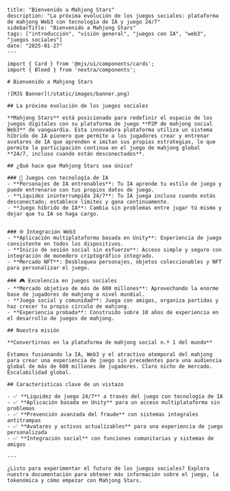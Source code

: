 ```mdx
title: "Bienvenido a Mahjong Stars"
description: "La próxima evolución de los juegos sociales: plataforma de mahjong Web3 con tecnología de IA y juego 24/7"
sidebarTitle: "Bienvenido a Mahjong Stars"
tags: ["introducción", "visión general", "juegos con IA", "web3", "juegos sociales"]
date: "2025-01-27"
---

import { Card } from '@mjs/ui/components/cards';
import { Bleed } from 'nextra/components';

# Bienvenido a Mahjong Stars

![MJS Banner](/static/images/banner.png)

## La próxima evolución de los juegos sociales

**Mahjong Stars** está posicionado para redefinir el espacio de los juegos digitales con su plataforma de juego **P2P de mahjong social Web3** de vanguardia. Esta innovadora plataforma utiliza un sistema híbrido de IA pionero que permite a los jugadores crear y entrenar avatares de IA que aprenden e imitan sus propias estrategias, lo que permite la participación continua en el juego de mahjong global **24/7, incluso cuando están desconectados**.

## ¿Qué hace que Mahjong Stars sea único?

### 🤖 Juegos con tecnología de IA
- **Personajes de IA entrenables**: Tu IA aprende tu estilo de juego y puede entrenarse con tus propios datos de juego.
- **Liquidez ininterrumpida 24/7**: Tu IA juega incluso cuando estás desconectado; establece límites y gana continuamente.
- **Juego híbrido de IA**: Cambia sin problemas entre jugar tú mismo y dejar que tu IA se haga cargo.


### 🌐 Integración Web3
- **Aplicación multiplataforma basada en Unity**: Experiencia de juego consistente en todos los dispositivos.
- **Inicio de sesión social sin esfuerzo**: Acceso simple y seguro con integración de monedero criptográfico integrado.
- **Mercado NFT**: Desbloquea personajes, objetos coleccionables y NFT para personalizar el juego.

### 🎮 Excelencia en juegos sociales
- **Mercado objetivo de más de 600 millones**: Aprovechando la enorme base de jugadores de mahjong a nivel mundial.
- **Juego social y comunidad**: Juega con amigos, organiza partidas y haz crecer tu propio círculo de mahjong.
- **Experiencia probada**: Construido sobre 10 años de experiencia en el desarrollo de juegos de mahjong.

## Nuestra misión

**Convertirnos en la plataforma de mahjong social n.º 1 del mundo**

Estamos fusionando la IA, Web3 y el atractivo atemporal del mahjong para crear una experiencia de juego sin precedentes para una audiencia global de más de 600 millones de jugadores. Claro nicho de mercado. Escalabilidad global.

## Características clave de un vistazo

- ✅ **Liquidez de juego 24/7** a través del juego con tecnología de IA
- ✅ **Aplicación basada en Unity** para un acceso multiplataforma sin problemas
- ✅ **Prevención avanzada del fraude** con sistemas integrales antitrampas
- ✅ **Avatares y activos actualizables** para una experiencia de juego personalizada
- ✅ **Integración social** con funciones comunitarias y sistemas de amigos

---

¿Listo para experimentar el futuro de los juegos sociales? Explora nuestra documentación para obtener más información sobre el juego, la tokenómica y cómo empezar con Mahjong Stars.
```
